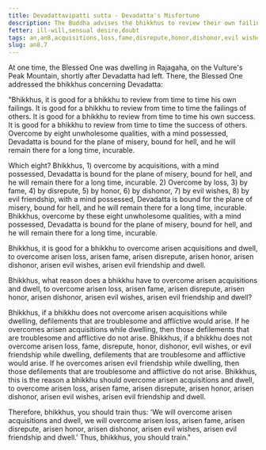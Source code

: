 ```yaml
---
title: Devadattavipatti sutta - Devadatta's Misfortune
description: The Buddha advises the bhikkhus to review their own failings and the failings of others, and to overcome acquisitions, loss, fame, disrepute, honor, dishonor, evil wishes, and evil friendship.
fetter: ill-will,sensual desire,doubt
tags: an,an8,acquisitions,loss,fame,disrepute,honor,dishonor,evil wishes,evil friendship
slug: an8.7
---
```


At one time, the Blessed One was dwelling in Rajagaha, on the Vulture's Peak Mountain, shortly after Devadatta had left. There, the Blessed One addressed the bhikkhus concerning Devadatta:

"Bhikkhus, it is good for a bhikkhu to review from time to time his own failings. It is good for a bhikkhu to review from time to time the failings of others. It is good for a bhikkhu to review from time to time his own success. It is good for a bhikkhu to review from time to time the success of others. Overcome by eight unwholesome qualities, with a mind possessed, Devadatta is bound for the plane of misery, bound for hell, and he will remain there for a long time, incurable.

Which eight? Bhikkhus, 1) overcome by acquisitions, with a mind possessed, Devadatta is bound for the plane of misery, bound for hell, and he will remain there for a long time, incurable. 2) Overcome by loss, 3) by fame, 4) by disrepute, 5) by honor, 6) by dishonor, 7) by evil wishes, 8) by evil friendship, with a mind possessed, Devadatta is bound for the plane of misery, bound for hell, and he will remain there for a long time, incurable. Bhikkhus, overcome by these eight unwholesome qualities, with a mind possessed, Devadatta is bound for the plane of misery, bound for hell, and he will remain there for a long time, incurable.

Bhikkhus, it is good for a bhikkhu to overcome arisen acquisitions and dwell, to overcome arisen loss, arisen fame, arisen disrepute, arisen honor, arisen dishonor, arisen evil wishes, arisen evil friendship and dwell.

Bhikkhus, what reason does a bhikkhu have to overcome arisen acquisitions and dwell, to overcome arisen loss, arisen fame, arisen disrepute, arisen honor, arisen dishonor, arisen evil wishes, arisen evil friendship and dwell?

Bhikkhus, if a bhikkhu does not overcome arisen acquisitions while dwelling, defilements that are troublesome and afflictive would arise. If he overcomes arisen acquisitions while dwelling, then those defilements that are troublesome and afflictive do not arise. Bhikkhus, if a bhikkhu does not overcome arisen loss, fame, disrepute, honor, dishonor, evil wishes, or evil friendship while dwelling, defilements that are troublesome and afflictive would arise. If he overcomes arisen evil friendship while dwelling, then those defilements that are troublesome and afflictive do not arise. Bhikkhus, this is the reason a bhikkhu should overcome arisen acquisitions and dwell, to overcome arisen loss, arisen fame, arisen disrepute, arisen honor, arisen dishonor, arisen evil wishes, arisen evil friendship and dwell.

Therefore, bhikkhus, you should train thus: 'We will overcome arisen acquisitions and dwell, we will overcome arisen loss, arisen fame, arisen disrepute, arisen honor, arisen dishonor, arisen evil wishes, arisen evil friendship and dwell.' Thus, bhikkhus, you should train."